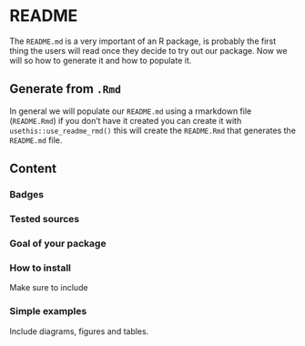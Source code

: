 # README

The `README.md` is a very important of an R package, is probably the first thing the users will read once they decide to try out our package. Now we will so how to generate it and how to populate it.

## Generate from `.Rmd`

In general we will populate our `README.md` using a rmarkdown file (`README.Rmd`) if you don't have it created you can create it with `usethis::use_readme_rmd()` this will create the `README.Rmd` that generates the `README.md` file.

## Content

### Badges

### Tested sources

### Goal of your package

### How to install

Make sure to include 

### Simple examples

Include diagrams, figures and tables. 
